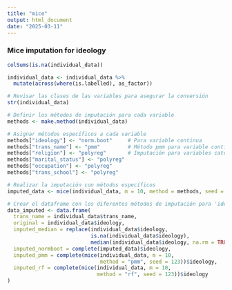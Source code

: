 ```yaml
---
title: "mice"
output: html_document
date: "2025-03-11"
---
```


### Mice imputation for ideology

```r
colSums(is.na(individual_data))

individual_data <- individual_data %>%
  mutate(across(where(is.labelled), as_factor))

# Revisar las clases de las variables para asegurar la conversión
str(individual_data)

# Definir los métodos de imputación para cada variable
methods <- make.method(individual_data)

# Asignar métodos específicos a cada variable
methods["ideology"] <- "norm.boot"     # Para variable continua
methods["trans_name"] <- "pmm"         # Método pmm para variable continua o ordinal
methods["religion"] <- "polyreg"       # Imputación para variables categóricas
methods["marital_status"] <- "polyreg"
methods["occupation"] <- "polyreg"
methods["trans_school"] <- "polyreg"

# Realizar la imputación con métodos específicos
imputed_data <- mice(individual_data, m = 10, method = methods, seed = 123)

# Crear el dataframe con los diferentes métodos de imputación para 'ideology'
data_imputed <- data.frame(
  trans_name = individual_data$trans_name,
  original = individual_data$ideology,
  imputed_median = replace(individual_data$ideology, 
                           is.na(individual_data$ideology), 
                           median(individual_data$ideology, na.rm = TRUE)),
  imputed_normboot = complete(imputed_data)$ideology,
  imputed_pmm = complete(mice(individual_data, m = 10, 
                              method = "pmm", seed = 123))$ideology,
  imputed_rf = complete(mice(individual_data, m = 10, 
                             method = "rf", seed = 123))$ideology
)
```


